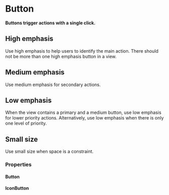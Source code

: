 # Button <ReactStabilityFlag status="stable" />

**Buttons trigger actions with a single click.**

## High emphasis

Use high emphasis to help users to identify the main action.
There should not be more than one high emphasis button in a view.

<DemoBlock demo="emphasis-high" withThemeSwitcher />

## Medium emphasis

Use medium emphasis for secondary actions.

<DemoBlock demo="emphasis-medium" withThemeSwitcher />

## Low emphasis

When the view contains a primary and a medium button, use low emphasis for lower priority actions.
Alternatively, use low emphasis when there is only one level of priority.

<DemoBlock demo="emphasis-low" withThemeSwitcher />

## Small size

Use small size when space is a constraint.

<DemoBlock demo="small" withThemeSwitcher />

### Properties

#### Button

<PropTable component="ButtonRoot" />
<PropTable component="Button" />

#### IconButton

<PropTable component="IconButton" />
